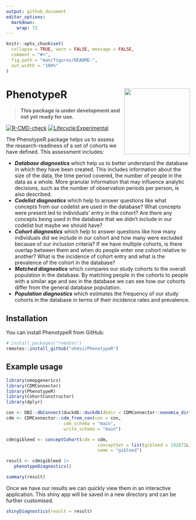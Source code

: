 ```yaml
---
output: github_document
editor_options: 
  markdown: 
    wrap: 72
---
```


<!-- README.md is generated from README.Rmd. Please edit that file -->

```r
knitr::opts_chunk$set(
  collapse = TRUE, warn = FALSE, message = FALSE,
  comment = "#>",
  fig.path = "man/figures/README-",
  out.width = "100%"
)
```

# PhenotypeR <img src="man/figures/logo.png" align="right" height="180"/>

<!-- badges: start -->

> **This package is under development and not yet ready for use.**

[![R-CMD-check](https://github.com/ohdsi/PhenotypeR/actions/workflows/R-CMD-check.yaml/badge.svg)](https://github.com/ohdsi/PhenotypeR/actions/workflows/R-CMD-check.yaml)
[![Lifecycle:Experimental](https://img.shields.io/badge/Lifecycle-Experimental-339999)](https://lifecycle.r-lib.org/articles/stages.html#experimental)

<!-- badges: end -->

The PhenotypeR package helps us to assess the research-readiness of a set of cohorts we have defined. This assessment includes:  

- ___Database diagnostics___ which help us to better understand the database in which they have been created. This includes information about the size of the data, the time period covered, the number of people in the data as a whole. More granular information that may influence analytic decisions, such as the number of observation periods per person, is also described.  
- ___Codelist diagnostics___ which help to answer questions like what concepts from our codelist are used in the database? What concepts were present led to individuals' entry in the cohort? Are there any concepts being used in the database that we didn't include in our codelist but maybe we should have?  
- ___Cohort diagnostics___ which help to answer questions like how many individuals did we include in our cohort and how many were excluded because of our inclusion criteria? If we have multiple cohorts, is there overlap between them and when do people enter one cohort relative to another? What is the incidence of cohort entry and what is the prevalence of the cohort in the database?  
- ___Matched diagnostics___ which compares our study cohorts to the overall population in the database. By matching people in the cohorts to people with a similar age and sex in the database we can see how our cohorts differ from the general database population.  
- ___Population diagnostics___ which estimates the frequency of our study cohorts in the database in terms of their incidence rates and prevalence.

## Installation

You can install PhenotypeR from GitHub:

```r
# install.packages("remotes")
remotes::install_github("ohdsi/PhenotypeR")
```

## Example usage

```r
library(omopgenerics)
library(CDMConnector)
library(PhenotypeR)
library(CohortConstructor)
library(dplyr)

con <- DBI::dbConnect(duckdb::duckdb(dbdir = CDMConnector::eunomia_dir()))
cdm <- CDMConnector::cdm_from_con(con = con,
                      cdm_schema = "main",
                      write_schema = "main")

cdm$gibleed <- conceptCohort(cdm = cdm,
                                   conceptSet = list(gibleed = 192671L),
                                   name = "gibleed")

result <- cdm$gibleed |>
   phenotypeDiagnostics()
```

```r
summary(result)
```

Once we have our results we can quickly view them in an interactive application. This shiny app will be saved in a new directory and can be further customised.
```r
shinyDiagnostics(result = result)
```
